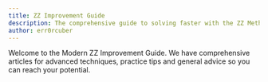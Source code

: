 ```yaml
---
title: ZZ Improvement Guide
description: The comprehensive guide to solving faster with the ZZ Method.
author: err0rcuber
---
```


Welcome to the Modern ZZ Improvement Guide.
We have comprehensive articles for advanced techniques, practice tips and general advice so you can reach your potential.
